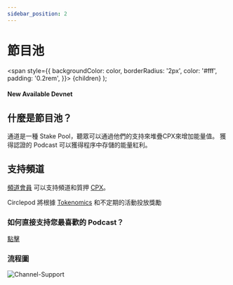 ```yaml
---
sidebar_position: 2
---
```


# 節目池


  <span
    style={{
      backgroundColor: color,
      borderRadius: '2px',
      color: '#fff',
      padding: '0.2rem',
    }}>
    {children}
  </span>
);

#### New Available <Highlight color="#25c2a0">Devnet</Highlight>

## 什麼是節目池？

通道是一種 Stake Pool，聽眾可以通過他們的支持來堆疊CPX來增加能量值。 獲得認證的 Podcast 可以獲得程序中存儲的能量紅利。

## 支持頻道

[頻道會員](/docs/protocol/channel/channel-member) 可以支持頻道和質押 [CPX](/docs/tokenomics/intro)。

Circlepod 將根據 [Tokenomics](/docs/tokenomics/intro) 和不定期的活動投放獎勵

### 如何直接支持您最喜歡的 Podcast？

[點擊](/docs/protocol/channel/intro)


### 流程圖
![Channel-Support](/img/channel/Channel-Support.svg)
